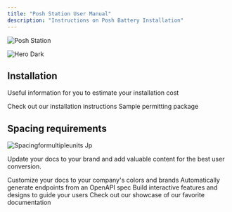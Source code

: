 ```yaml
---
title: "Posh Station User Manual"
description: "Instructions on Posh Battery Installation"
---
```


<img
  className="block dark:hidden"
  src="/Render2.jpg"
  alt="Posh Station"
  title={true}
/>

<img
  className="hidden dark:block"
  src="/images/hero-dark.png"
  alt="Hero Dark"
/>

## Installation

Useful information for you to estimate your installation cost

<CardGroup cols={2}>
  <Card title="Installation Manual" icon="pen-to-square" href="https://drive.google.com/file/d/1Y4ZIH-YdOn9xrn5JyDawO15v29C8RfTb/view">
    Check out our installation instructions
  </Card>
  <Card title="Permitting Package" icon="image" href="https://drive.google.com/file/d/1VeCcR0ljAuRP8uZKk3XtOMkrDjmgeA0M/view">
    Sample permitting package
  </Card>
</CardGroup>

## Spacing requirements

![Spacingformultipleunits Jp](/images/Spacingformultipleunits.jpg)

Update your docs to your brand and add valuable content for the best user conversion.

<CardGroup cols={2}>
  <Card title="Customize Style" icon="palette" href="https://mintlify.com/docs/settings/global">
    Customize your docs to your company's colors and brands
  </Card>
  <Card title="Reference APIs" icon="code" href="https://mintlify.com/docs/api-playground/openapi">
    Automatically generate endpoints from an OpenAPI spec
  </Card>
  <Card title="Add Components" icon="screwdriver-wrench" href="https://mintlify.com/docs/content/components/accordions">
    Build interactive features and designs to guide your users
  </Card>
  <Card title="Get Inspiration" icon="stars" href="https://mintlify.com/customers">
    Check out our showcase of our favorite documentation
  </Card>
</CardGroup>